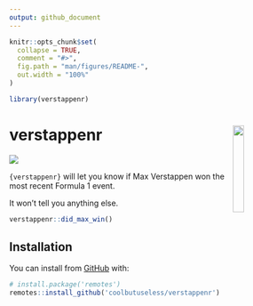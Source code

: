 ```yaml
---
output: github_document
---
```


<!-- README.md is generated from README.Rmd. Please edit that file -->

```r
knitr::opts_chunk$set(
  collapse = TRUE,
  comment = "#>",
  fig.path = "man/figures/README-",
  out.width = "100%"
)

library(verstappenr)
```

# verstappenr <img src="man/figures/logo.png" align="right" width = "20%"/>

<!-- badges: start -->
![](https://img.shields.io/badge/cool-useless-green.svg)
<!-- badges: end -->


`{verstappenr}` will let you know if Max Verstappen won the most recent Formula 1
 event.

It won't tell you anything else.

```r
verstappenr::did_max_win()
```


## Installation

You can install from [GitHub](https://github.com/coolbutuseless/verstappenr) with:

``` r
# install.package('remotes')
remotes::install_github('coolbutuseless/verstappenr')
```

